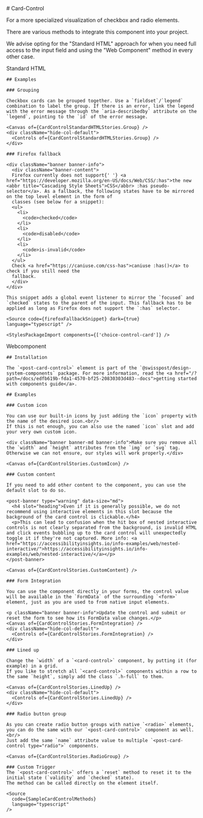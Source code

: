 


<Meta of={CardControlStories} />

<div className="docs-title">
  # Card-Control

<link-design of={JSON.stringify(CardControlStories)}></link-design>

</div>

<p className="lead">For a more specialized visualization of checkbox and radio elements.</p>

<post-banner type="info">
  <p slot="heading">There are various methods to integrate this component into your project.</p>
  <p>
    We advise opting for the "Standard HTML" approach for when you need full access to the input
    field and using the "Web Component" method in every other case.
  </p>
</post-banner>

<post-tabs>
  <post-tab-header panel="standardhtml">Standard HTML</post-tab-header>
  <post-tab-panel name="standardhtml">
    <Canvas sourceState="shown" of={CardControlStandardHTMLStories.Default} />
    <div className="hide-col-default">
      <Controls of={CardControlStandardHTMLStories.Default} />
    </div>

    ## Examples

    ### Grouping

    Checkbox cards can be grouped together. Use a `fieldset`/`legend` combination to label the group. If there is an error, link the legend with the error message through the `aria-describedby` attribute on the `legend`, pointing to the `id` of the error message.

    <Canvas of={CardControlStandardHTMLStories.Group} />
    <div className="hide-col-default">
      <Controls of={CardControlStandardHTMLStories.Group} />
    </div>

    ### Firefox fallback

    <div className="banner banner-info">
      <div className="banner-content">
      Firefox currently does not support{' '} <a href="https://developer.mozilla.org/en-US/docs/Web/CSS/:has">the new <abbr title="Cascading Style Sheets">CSS</abbr> :has pseudo-selector</a>. As a fallback, the following states have to be mirrored on the top level element in the form of
      classes (see below for a snippet):
      <ul>
        <li>
          <code>checked</code>
        </li>
        <li>
          <code>disabled</code>
        </li>
        <li>
          <code>is-invalid</code>
        </li>
      </ul>
      Check <a href="https://caniuse.com/css-has">caniuse :has()</a> to check if you still need the
      fallback.
      </div>
    </div>

    This snippet adds a global event listener to mirror the `focused` and `checked` states to the parent of the input. This fallback has to be applied as long as Firefox does not support the `:has` selector.

    <Source code={firefoxFallbackSnippet} dark={true} language="typescript" />

    <StylesPackageImport components={['choice-control-card']} />

  </post-tab-panel>

<post-tab-header panel="webcomponent">Webcomponent</post-tab-header>
<post-tab-panel name="webcomponent">

<Canvas of={CardControlStories.Default} sourceState="shown" />
<Controls of={CardControlStories.Default} />

    ## Installation

    The `<post-card-control>` element is part of the `@swisspost/design-system-components` package. For more information, read the <a href="/?path=/docs/edfb619b-fda1-4570-bf25-20830303d483--docs">getting started with components guide</a>.

    ## Examples

    ### Custom icon

    You can use our built-in icons by just adding the `icon` property with the name of the desired icon.<br/>
    If this is not enough, you can also use the named `icon` slot and add your very own custom icon.

    <div className="banner banner-md banner-info">Make sure you remove all the `width` and `height` attributes from the `img` or `svg` tag. Otherwise we can not ensure, our styles will work properly.</div>

    <Canvas of={CardControlStories.CustomIcon} />

    ### Custom content

    If you need to add other content to the component, you can use the default slot to do so.

    <post-banner type="warning" data-size="md">
      <h4 slot="heading">Even if it is generally possible, we do not recommend using interactive elements in this slot because the background of the card control is clickable.</h4>
      <p>This can lead to confusion when the hit box of nested interactive controls is not clearly separated from the background, is invalid HTML and click events bubbling up to the card control will unexpectedly toggle it if they're not captured. More info: <a href="https://accessibilityinsights.io/info-examples/web/nested-interactive/">https://accessibilityinsights.io/info-examples/web/nested-interactive/</a></p>
    </post-banner>

    <Canvas of={CardControlStories.CustomContent} />

    ### Form Integration

    You can use the component directly in your forms, the control value will be available in the `FormData` of the surrounding `<form>` element, just as you are used to from native input elements.

    <p className="banner banner-info">Update the control and submit or reset the form to see how its FormData value changes.</p>
    <Canvas of={CardControlStories.FormIntegration} />
    <div className="hide-col-default">
      <Controls of={CardControlStories.FormIntegration} />
    </div>

    ### Lined up

    Change the `width` of a `<card-control>` component, by putting it (for example) in a grid.
    If you like to stretch all `<card-control>` components within a row to the same `height`, simply add the class `.h-full` to them.

    <Canvas of={CardControlStories.LinedUp} />
    <div className="hide-col-default">
      <Controls of={CardControlStories.LinedUp} />
    </div>

    ### Radio button group

    As you can create radio button groups with native `<radio>` elements, you can do the same with our `<post-card-control>` component as well.<br/>
    Just add the same `name` attribute value to multiple `<post-card-control type="radio">` components.

    <Canvas of={CardControlStories.RadioGroup} />

    ### Custom Trigger
    The `<post-card-control>` offers a `reset` method to reset it to the initial state (`validity` and `checked` state).
    The method can be called directly on the element itself.

    <Source
      code={SampleCardControlMethods}
      language="typescript"
    />

  </post-tab-panel>
</post-tabs>
